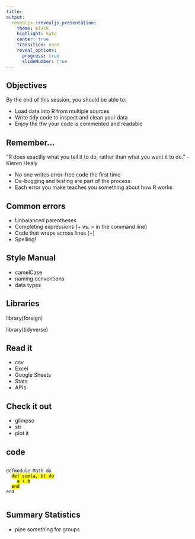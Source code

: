 ```yaml
---
title: 
output: 
  revealjs::revealjs_presentation:
    theme: black
    highlight: kate
    center: true
    transition: none
    reveal_options:
      progress: true
      slideNumber: true
---
```


## {data-background="w01-cover.jpg"}

<!-- TODO: change to w02-cover.jpg -->

<style type="text/css">
p { text-align: left; }
</style>

## Objectives 

By the end of this session, you should be able to:

* Load data into R from multiple sources
* Write tidy code to inspect and clean your data
* Enjoy the tfw your code is commented and readable

## Remember...

"R does exactlly what you tell it to do, rather than what you want it to do." - Kieren Healy

* No one writes error-free code the first time
* De-bugging and testing are part of the process
* Each error you make teaches you something about how R works

## Common errors

* Unbalanced parentheses
* Completing expressions (+ vs. > in the command line)
* Code that wraps across lines (+)
* Spelling!

## Style Manual

* camelCase
* naming conventions
* data types

## Libraries

library(foreign)

library(tidyverse)

## Read it

* csv
* Excel
* Google Sheets
* Stata
* APIs

## Check it out

* glimpse
* str
* plot it

## code
 <style>background-color:#FFFFFF</style>

  <pre><code>
defmodule Math do
  <mark>def sum(a, b) do</mark>
    <mark>a + b</mark>
  <mark>end</mark>
end
  </code></pre>

## Summary Statistics

* pipe something for groups


